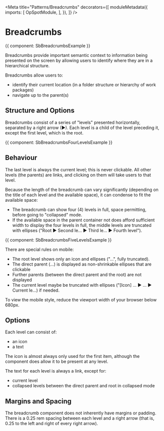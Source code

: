 

<Meta
  title="Patterns/Breadcrumbs"
  decorators={[
    moduleMetadata({
      imports: [
        OpSpotModule,
      ],
    }),
  ]}
/>

# Breadcrumbs

<Canvas>
  <Story name="Default example">
    {{ component: SbBreadcrumbsExample }}
  </Story>
</Canvas>

Breadcrumbs provide important semantic context to information being presented on the screen by allowing users to identify where they are in a hierarchical structure.

Breadcrumbs allow users to:

- identify their current location (in a folder structure or hierarchy of work packages)
- navigate up to the parent(s)

## Structure and Options

Breadcrumbs consist of a series of "levels" presented horizontally, separated by a right arrow (▶). Each level is a child of the level preceding it, except the first level, which is the root.

<Canvas>
  <Story name="Four levels">
    {{ component: SbBreadcrumbsFourLevelsExample }}
  </Story>
</Canvas>

## Behaviour

The last level is always the current level; this is never clickable. All other levels (the parents) are links, and clicking on them will take users to that level.

Because the length of the breadcrumb can vary significantly (depending on the title of each level and the available space), it can condense to fit the available space:

- The breadcrumb can show four (4) levels in full, space permitting, before going to "collapsed" mode.
- If the available space in the parent container not does afford sufficient width to display the four levels in full, the middle levels are truncated with ellipses ("Root ▶ Second le... ▶ Third le... ▶ Fourth level").

<Canvas>
  <Story name="Five levels">
    {{ component: SbBreadcrumbsFiveLevelsExample }}
  </Story>
</Canvas>

There are special rules on mobile:

- The root level shows only an icon and ellipses ("...", fully truncated).
- The direct parent (...) is displayed as non-shrinkable ellipses that are clickable
- Further parents (between the direct parent and the root) are not displayed
- The current level maybe be truncated with ellipses ("[Icon] ... ▶ ... ▶ Current le...) if needed.

To view the mobile style, reduce the viewport width of your browser below 680px.

## Options

Each level can consist of:

- an icon
- a text

The icon is almost always only used for the first item, although the component does allow it to be present at any level.

The text for each level is always a link, except for:

- current level
- collapsed levels between the direct parent and root in collapsed mode

## Margins and Spacing


The breadcrumb component does not inherently have margins or padding. There is a 0.25 rem spacing between each level and a right arrow (that is, 0.25 to the left and right of every right arrow).
